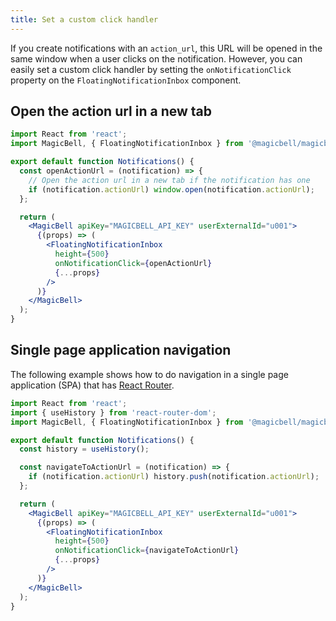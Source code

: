 ```yaml
---
title: Set a custom click handler
---
```


If you create notifications with an `action_url`, this URL will be opened in the same window when a user clicks on the notification. However, you can easily set a custom click handler by setting the `onNotificationClick` property on the `FloatingNotificationInbox` component.

## Open the action url in a new tab

```jsx title=React
import React from 'react';
import MagicBell, { FloatingNotificationInbox } from '@magicbell/magicbell-react';

export default function Notifications() {
  const openActionUrl = (notification) => {
    // Open the action url in a new tab if the notification has one
    if (notification.actionUrl) window.open(notification.actionUrl);
  };

  return (
    <MagicBell apiKey="MAGICBELL_API_KEY" userExternalId="u001">
      {(props) => (
        <FloatingNotificationInbox
          height={500}
          onNotificationClick={openActionUrl}
          {...props}
        />
      )}
    </MagicBell>
  );
}
```

## Single page application navigation

The following example shows how to do navigation in a single page application (SPA) that has [React Router](https://reactrouter.com/web).

```jsx title=React
import React from 'react';
import { useHistory } from 'react-router-dom';
import MagicBell, { FloatingNotificationInbox } from '@magicbell/magicbell-react';

export default function Notifications() {
  const history = useHistory();

  const navigateToActionUrl = (notification) => {
    if (notification.actionUrl) history.push(notification.actionUrl);
  };

  return (
    <MagicBell apiKey="MAGICBELL_API_KEY" userExternalId="u001">
      {(props) => (
        <FloatingNotificationInbox
          height={500}
          onNotificationClick={navigateToActionUrl}
          {...props}
        />
      )}
    </MagicBell>
  );
}
```
